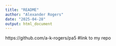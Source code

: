 ```yaml
---
title: "README"
author: "Alexander Rogers"
date: "2025-04-28"
output: html_document
---
```

https://github.com/a-k-rogers/pa5 #link to my repo
